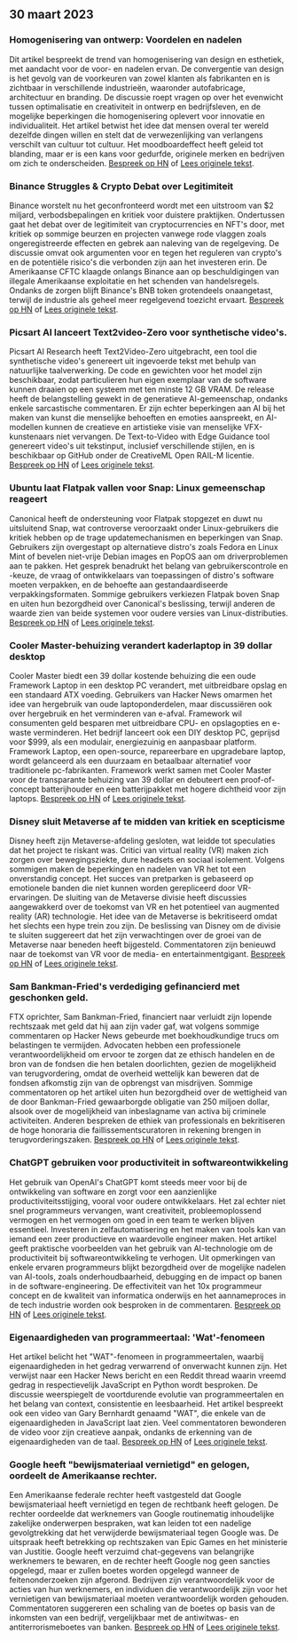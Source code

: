 

<CallToAction />

<Steps>

## 30 maart 2023

### Homogenisering van ontwerp: Voordelen en nadelen

Dit artikel bespreekt de trend van homogenisering van design en esthetiek, met aandacht voor de voor- en nadelen ervan. De convergentie van design is het gevolg van de voorkeuren van zowel klanten als fabrikanten en is zichtbaar in verschillende industrieën, waaronder autofabricage, architectuur en branding. De discussie roept vragen op over het evenwicht tussen optimalisatie en creativiteit in ontwerp en bedrijfsleven, en de mogelijke beperkingen die homogenisering oplevert voor innovatie en individualiteit. Het artikel betwist het idee dat mensen overal ter wereld dezelfde dingen willen en stelt dat de verwezenlijking van verlangens verschilt van cultuur tot cultuur. Het moodboardeffect heeft geleid tot blanding, maar er is een kans voor gedurfde, originele merken en bedrijven om zich te onderscheiden.
[Bespreek op HN](http://news.ycombinator.com/item?id=35355703) of [Lees originele tekst](https://www.alexmurrell.co.uk/articles/the-age-of-average).

### Binance Struggles & Crypto Debat over Legitimiteit

Binance worstelt nu het geconfronteerd wordt met een uitstroom van $2 miljard, verbodsbepalingen en kritiek voor duistere praktijken. Ondertussen gaat het debat over de legitimiteit van cryptocurrencies en NFT's door, met kritiek op sommige beurzen en projecten vanwege rode vlaggen zoals ongeregistreerde effecten en gebrek aan naleving van de regelgeving. De discussie omvat ook argumenten voor en tegen het reguleren van crypto's en de potentiële risico's die verbonden zijn aan het investeren erin. De Amerikaanse CFTC klaagde onlangs Binance aan op beschuldigingen van illegale Amerikaanse exploitatie en het schenden van handelsregels. Ondanks de zorgen blijft Binance's BNB token grotendeels onaangetast, terwijl de industrie als geheel meer regelgevend toezicht ervaart.
[Bespreek op HN](http://news.ycombinator.com/item?id=35351805) of [Lees originele tekst](https://www.wsj.com/articles/binance-sees-2-billion-in-outflows-as-troubles-compound-9a136e21).

### Picsart AI lanceert Text2video-Zero voor synthetische video's.

Picsart AI Research heeft Text2Video-Zero uitgebracht, een tool die synthetische video's genereert uit ingevoerde tekst met behulp van natuurlijke taalverwerking. De code en gewichten voor het model zijn beschikbaar, zodat particulieren hun eigen exemplaar van de software kunnen draaien op een systeem met ten minste 12 GB VRAM. De release heeft de belangstelling gewekt in de generatieve AI-gemeenschap, ondanks enkele sarcastische commentaren. Er zijn echter beperkingen aan AI bij het maken van kunst die menselijke behoeften en emoties aanspreekt, en AI-modellen kunnen de creatieve en artistieke visie van menselijke VFX-kunstenaars niet vervangen. De Text-to-Video with Edge Guidance tool genereert video's uit tekstinput, inclusief verschillende stijlen, en is beschikbaar op GitHub onder de CreativeML Open RAIL-M licentie.
[Bespreek op HN](http://news.ycombinator.com/item?id=35352452) of [Lees originele tekst](https://github.com/Picsart-AI-Research/Text2Video-Zero).

### Ubuntu laat Flatpak vallen voor Snap: Linux gemeenschap reageert

Canonical heeft de ondersteuning voor Flatpak stopgezet en duwt nu uitsluitend Snap, wat controverse veroorzaakt onder Linux-gebruikers die kritiek hebben op de trage updatemechanismen en beperkingen van Snap. Gebruikers zijn overgestapt op alternatieve distro's zoals Fedora en Linux Mint of bevelen niet-vrije Debian images en PopOS aan om driverproblemen aan te pakken. Het gesprek benadrukt het belang van gebruikerscontrole en -keuze, de vraag of ontwikkelaars van toepassingen of distro's software moeten verpakken, en de behoefte aan gestandaardiseerde verpakkingsformaten. Sommige gebruikers verkiezen Flatpak boven Snap en uiten hun bezorgdheid over Canonical's beslissing, terwijl anderen de waarde zien van beide systemen voor oudere versies van Linux-distributies.
[Bespreek op HN](http://news.ycombinator.com/item?id=35354729) of [Lees originele tekst](https://lwn.net/SubscriberLink/927262/6adb2350e2b0d2ce/).

### Cooler Master-behuizing verandert kaderlaptop in 39 dollar desktop

Cooler Master biedt een 39 dollar kostende behuizing die een oude Framework Laptop in een desktop PC verandert, met uitbreidbare opslag en een standaard ATX voeding. Gebruikers van Hacker News omarmen het idee van hergebruik van oude laptoponderdelen, maar discussiëren ook over hergebruik en het verminderen van e-afval. Framework wil consumenten geld besparen met uitbreidbare CPU- en opslagopties en e-waste verminderen. Het bedrijf lanceert ook een DIY desktop PC, geprijsd voor $999, als een modulair, energiezuinig en aanpasbaar platform. Framework Laptop, een open-source, repareerbare en upgradebare laptop, wordt gelanceerd als een duurzaam en betaalbaar alternatief voor traditionele pc-fabrikanten. Framework werkt samen met Cooler Master voor de transparante behuizing van 39 dollar en debuteert een proof-of-concept batterijhouder en een batterijpakket met hogere dichtheid voor zijn laptops.
[Bespreek op HN](http://news.ycombinator.com/item?id=35350288) of [Lees originele tekst](https://www.theverge.com/2023/3/23/23652939/framework-cooler-master-sff-pc-case).

### Disney sluit Metaverse af te midden van kritiek en scepticisme

Disney heeft zijn Metaverse-afdeling gesloten, wat leidde tot speculaties dat het project te riskant was. Critici van virtual reality (VR) maken zich zorgen over bewegingsziekte, dure headsets en sociaal isolement. Volgens sommigen maken de beperkingen en nadelen van VR het tot een onverstandig concept. Het succes van pretparken is gebaseerd op emotionele banden die niet kunnen worden gerepliceerd door VR-ervaringen. De sluiting van de Metaverse divisie heeft discussies aangewakkerd over de toekomst van VR en het potentieel van augmented reality (AR) technologie. Het idee van de Metaverse is bekritiseerd omdat het slechts een hype trein zou zijn. De beslissing van Disney om de divisie te sluiten suggereert dat het zijn verwachtingen over de groei van de Metaverse naar beneden heeft bijgesteld. Commentatoren zijn benieuwd naar de toekomst van VR voor de media- en entertainmentgigant.
[Bespreek op HN](http://news.ycombinator.com/item?id=35350952) of [Lees originele tekst](https://www.wsj.com/articles/disney-eliminates-its-metaverse-division-as-part-of-companys-layoffs-plan-94b03650).

### Sam Bankman-Fried's verdediging gefinancierd met geschonken geld.

FTX oprichter, Sam Bankman-Fried, financiert naar verluidt zijn lopende rechtszaak met geld dat hij aan zijn vader gaf, wat volgens sommige commentaren op Hacker News gebeurde met boekhoudkundige trucs om belastingen te vermijden. Advocaten hebben een professionele verantwoordelijkheid om ervoor te zorgen dat ze ethisch handelen en de bron van de fondsen die hen betalen doorlichten, gezien de mogelijkheid van terugvordering, omdat de overheid wettelijk kan beweren dat de fondsen afkomstig zijn van de opbrengst van misdrijven. Sommige commentatoren op het artikel uiten hun bezorgdheid over de wettigheid van de door Bankman-Fried gewaarborgde obligatie van 250 miljoen dollar, alsook over de mogelijkheid van inbeslagname van activa bij criminele activiteiten. Anderen bespreken de ethiek van professionals en bekritiseren de hoge honoraria die faillissementscuratoren in rekening brengen in terugvorderingszaken.
[Bespreek op HN](http://news.ycombinator.com/item?id=35358698) of [Lees originele tekst](https://www.forbes.com/sites/sarahemerson/2023/03/29/sam-bankman-fried-legal-fees-funded-by-alameda-money-gifted-to-father-joe-bankman/).

### ChatGPT gebruiken voor productiviteit in softwareontwikkeling

Het gebruik van OpenAI's ChatGPT komt steeds meer voor bij de ontwikkeling van software en zorgt voor een aanzienlijke productiviteitsstijging, vooral voor oudere ontwikkelaars. Het zal echter niet snel programmeurs vervangen, want creativiteit, probleemoplossend vermogen en het vermogen om goed in een team te werken blijven essentieel. Investeren in zelfautomatisering en het maken van tools kan van iemand een zeer productieve en waardevolle engineer maken. Het artikel geeft praktische voorbeelden van het gebruik van AI-technologie om de productiviteit bij softwareontwikkeling te verhogen. Uit opmerkingen van enkele ervaren programmeurs blijkt bezorgdheid over de mogelijke nadelen van AI-tools, zoals onderhoudbaarheid, debugging en de impact op banen in de software-engineering. De effectiviteit van het 10x programmeur concept en de kwaliteit van informatica onderwijs en het aannameproces in de tech industrie worden ook besproken in de commentaren.
[Bespreek op HN](http://news.ycombinator.com/item?id=35356054) of [Lees originele tekst](https://kadekillary.work/posts/1000x-eng/).

### Eigenaardigheden van programmeertaal: 'Wat'-fenomeen

Het artikel belicht het "WAT"-fenomeen in programmeertalen, waarbij eigenaardigheden in het gedrag verwarrend of onverwacht kunnen zijn. Het verwijst naar een Hacker News bericht en een Reddit thread waarin vreemd gedrag in respectievelijk JavaScript en Python wordt besproken. De discussie weerspiegelt de voortdurende evolutie van programmeertalen en het belang van context, consistentie en leesbaarheid. Het artikel bespreekt ook een video van Gary Bernhardt genaamd "WAT", die enkele van de eigenaardigheden in JavaScript laat zien. Veel commentatoren bewonderen de video voor zijn creatieve aanpak, ondanks de erkenning van de eigenaardigheden van de taal.
[Bespreek op HN](http://news.ycombinator.com/item?id=35363044) of [Lees originele tekst](https://www.destroyallsoftware.com/talks/wat).

### Google heeft "bewijsmateriaal vernietigd" en gelogen, oordeelt de Amerikaanse rechter.

Een Amerikaanse federale rechter heeft vastgesteld dat Google bewijsmateriaal heeft vernietigd en tegen de rechtbank heeft gelogen. De rechter oordeelde dat werknemers van Google routinematig inhoudelijke zakelijke onderwerpen bespraken, wat kan leiden tot een nadelige gevolgtrekking dat het verwijderde bewijsmateriaal tegen Google was. De uitspraak heeft betrekking op rechtszaken van Epic Games en het ministerie van Justitie. Google heeft verzuimd chat-gegevens van belangrijke werknemers te bewaren, en de rechter heeft Google nog geen sancties opgelegd, maar er zullen boetes worden opgelegd wanneer de feitenonderzoeken zijn afgerond. Bedrijven zijn verantwoordelijk voor de acties van hun werknemers, en individuen die verantwoordelijk zijn voor het vernietigen van bewijsmateriaal moeten verantwoordelijk worden gehouden. Commentatoren suggereren een schaling van de boetes op basis van de inkomsten van een bedrijf, vergelijkbaar met de antiwitwas- en antiterrorismeboetes van banken.
[Bespreek op HN](http://news.ycombinator.com/item?id=35363095) of [Lees originele tekst](https://storage.courtlistener.com/recap/gov.uscourts.cand.373179/gov.uscourts.cand.373179.469.0.pdf).

</Steps>
